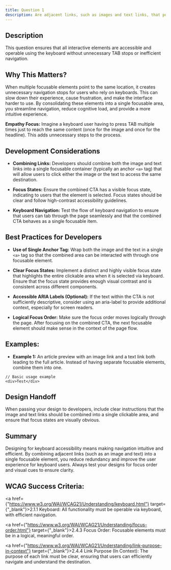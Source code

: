 ```yaml
---
title: Question 1
description: Are adjacent links, such as images and text links, that point to the same location combined into a single Call To Action (CTA)?
---
```


## Description

This question ensures that all interactive elements are accessible and operable using the keyboard without unnecessary TAB stops or inefficient navigation.

## Why This Matters?

When multiple focusable elements point to the same location, it creates unnecessary navigation stops for users who rely on keyboards. This can slow down their experience, cause frustration, and make the interface harder to use. By consolidating these elements into a single focusable area, you streamline navigation, reduce cognitive load, and provide a more intuitive experience.

**Empathy Focus:** Imagine a keyboard user having to press TAB multiple times just to reach the same content (once for the image and once for the headline). This adds unnecessary steps to the process.

## Development Considerations

- **Combining Links:** Developers should combine both the image and text links into a single focusable container (typically an anchor `<a>` tag) that will allow users to click either the image or the text to access the same destination.

- **Focus States:** Ensure the combined CTA has a visible focus state, indicating to users that the element is selected. Focus states should be clear and follow high-contrast accessibility guidelines.

- **Keyboard Navigation:** Test the flow of keyboard navigation to ensure that users can tab through the page seamlessly and that the combined CTA behaves as a single focusable item.

## Best Practices for Developers

- **Use of Single Anchor Tag:** Wrap both the image and the text in a single `<a>` tag so that the combined area can be interacted with through one focusable element.

- **Clear Focus States:** Implement a distinct and highly visible focus state that highlights the entire clickable area when it is selected via keyboard. Ensure that the focus state provides enough visual contrast and is consistent across different components.

- **Accessible ARIA Labels (Optional):** If the text within the CTA is not sufficiently descriptive, consider using an aria-label to provide additional context, especially for screen readers.

- **Logical Focus Order:** Make sure the focus order moves logically through the page. After focusing on the combined CTA, the next focusable element should make sense in the context of the page flow.


## Examples:

- **Example 1:** An article preview with an image link and a text link both leading to the full article. Instead of having separate focusable elements, combine them into one.

```
// Basic usage example
<div>Test</div>
```

## Design Handoff

When passing your design to developers, include clear instructions that the image and text links should be combined into a single clickable area, and ensure that focus states are visually obvious.

## Summary

Designing for keyboard accessibility means making navigation intuitive and efficient. By combining adjacent links (such as an image and text) into a single focusable element, you reduce redundancy and improve the user experience for keyboard users. Always test your designs for focus order and visual cues to ensure clarity.


## WCAG Success Criteria:

<a href={"https://www.w3.org/WAI/WCAG21/Understanding/keyboard.html"} target={"_blank"}>2.1.1 Keyboard</a>: All functionality must be operable via keyboard, with efficient navigation.

<a href={"https://www.w3.org/WAI/WCAG21/Understanding/focus-order.html"} target={"_blank"}>2.4.3 Focus Order: </a> Focusable elements must be in a logical, meaningful order.

<a href={"https://www.w3.org/WAI/WCAG21/Understanding/link-purpose-in-context"} target={"_blank"}>2.4.4 Link Purpose (In Context)</a>: The purpose of each link must be clear, ensuring that users can efficiently navigate and understand the destination.



